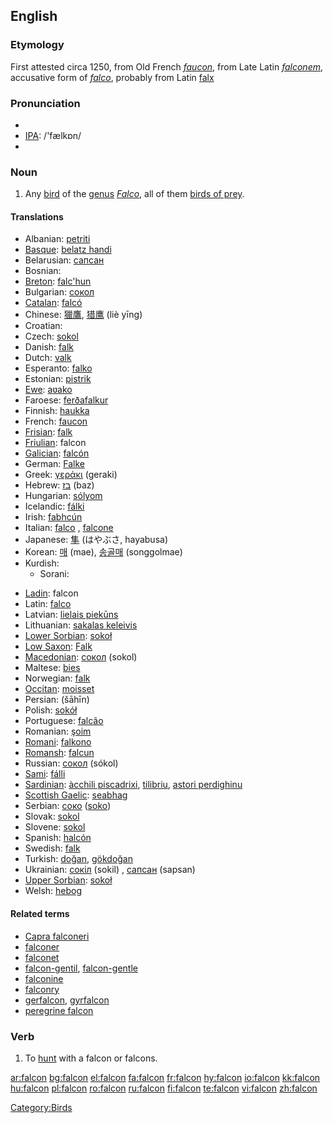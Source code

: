 {{see|falcón}}
==English==

===Etymology===
First attested circa 1250, from Old French ''[[faucon]]'', from Late Latin ''[[falconem]]'', accusative form of ''[[falco]]'', probably from Latin [[falx]]

===Pronunciation===
*{{AHD|/fălkən/ or /fôlkən/ or /fôkən/}}
*[[w:IPA|IPA]]: /'fælkɒn/
*{{audio|en-us-falcon.ogg|Audio (US)}}

===Noun===
{{wikipedia}}
{{en-noun}}

# Any [[bird]] of the [[genus]] ''[[Falco]]'', all of them [[bird of prey|birds of prey]].

====Translations====
{{trans-top|bird of the genus Falco}}
*Albanian: [[petriti]] {{g|Albanian}}
*[[Basque]]: [[belatz handi]]
*Belarusian: [[сапсан]] {{m}}
*Bosnian: {{t|bs|sokol|m}}
*[[Breton]]: [[falc'hun]]
*Bulgarian: [[сокол]] {{m}}
*[[Catalan]]: [[falcó]] {{m}}
*Chinese: [[獵鷹]], [[猎鹰]] (liè yīng)
*Croatian: {{t|hr|sokol|m}}
*Czech: [[sokol]] {{m}}
*Danish: [[falk]] {{c}}
*Dutch: [[valk]] {{m}}
*Esperanto: [[falko]]
*Estonian: [[pistrik]]
*[[Ewe]]: [[aʋako]]
*Faroese: [[ferðafalkur]] {{g|Faroese}}
*Finnish: [[haukka]]
*French: [[faucon]] {{m}}
*[[Frisian]]: [[falk]] {{m}}
*[[Friulian]]: falcon {{m}}
*[[Galician]]: [[falcón]] {{m}}
*German: [[Falke]] {{m}}
*Greek: [[γεράκι]] (geraki) {{n}}
*Hebrew: [[בז]] (baz) {{m}}
*Hungarian: [[sólyom]]
*Icelandic: [[fálki]] {{m}}
*Irish: [[fabhcún]] {{g|Irish}}
*Italian: [[falco]] {{m}}, [[falcone]] {{m}}
*Japanese: [[隼]] (はやぶさ, hayabusa)
*Korean: [[매]] (mae), [[송골매]] (songgolmae)
*Kurdish: 
**Sorani: {{t|ku|شاهین|sc=KUchar|tr=shAheen}}
{{trans-mid}}
*[[Ladin]]: falcon {{m}}
*Latin: [[falco]] {{m}}
*Latvian: [[lielais piekūns]] {{g|Latvian}}
*Lithuanian: [[sakalas keleivis]] {{g|Lithuanian}}
*[[Lower Sorbian]]: [[sokoł]] {{m}}
*[[Low Saxon]]: [[Falk]] {{m}}
*[[Macedonian]]: [[сокол]] (sokol) {{m}}
*Maltese: [[bies]] {{m}}
*Norwegian: [[falk]] {{m}}
*[[Occitan]]: [[moisset]] {{m}}
*Persian: {{FAchar|[[شاهین]]}} (šāhīn)
*Polish: [[sokół]] {{m}}
*Portuguese: [[falcão]] {{m}}
*Romanian: [[şoim]] {{m}}
*[[Romani]]: [[falkono]] {{m}}
*[[Romansh]]: [[falcun]] {{m}}
*Russian: [[сокол]] (sókol) {{m}}
*[[Sami]]: [[fálli]]
*[[Sardinian]]: [[àcchili piscadrixi]], [[tilibriu]], [[astori perdighinu]] {{m}}
*[[Scottish Gaelic]]: [[seabhag]] {{g|Scottish Gaelic}}
*Serbian: [[соко]] ([[soko]]) {{m}}
*Slovak: [[sokol]] {{m}}
*Slovene: [[sokol]] {{m}}
*Spanish: [[halcón]] {{m}}
*Swedish: [[falk]] {{c}}
*Turkish: [[doğan]], [[gökdoğan]]
*Ukrainian: [[сокіл]] (sokil) {{m}}, [[сапсан]] (sapsan) {{m}}
*[[Upper Sorbian]]: [[sokoł]] {{m}}
*Welsh: [[hebog]] {{g|Welsh}}
{{trans-bottom}}

====Related terms====
*[[Capra falconeri]]
*[[falconer]]
*[[falconet]]
*[[falcon-gentil]], [[falcon-gentle]]
*[[falconine]]
*[[falconry]]
*[[gerfalcon]], [[gyrfalcon]]
*[[peregrine falcon]]

===Verb===
{{en-verb}}

# To [[hunt]] with a falcon or falcons.

[[Category:Birds]]

[[ar:falcon]]
[[bg:falcon]]
[[el:falcon]]
[[fa:falcon]]
[[fr:falcon]]
[[hy:falcon]]
[[io:falcon]]
[[kk:falcon]]
[[hu:falcon]]
[[pl:falcon]]
[[ro:falcon]]
[[ru:falcon]]
[[fi:falcon]]
[[te:falcon]]
[[vi:falcon]]
[[zh:falcon]]